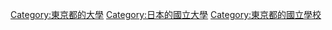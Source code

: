[[Category:東京都的大學|Category:東京都的大學]]
[[Category:日本的國立大學|Category:日本的國立大學]]
[[Category:東京都的國立學校|Category:東京都的國立學校]]